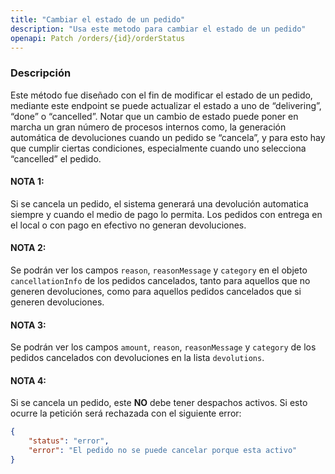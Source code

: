 ```yaml
---
title: "Cambiar el estado de un pedido"
description: "Usa este metodo para cambiar el estado de un pedido"
openapi: Patch /orders/{id}/orderStatus
---
```


### Descripción

Este método fue diseñado con el fin de modificar el estado de un pedido, mediante este endpoint se puede actualizar el estado a uno de “delivering”, “done” o “cancelled”. Notar que un cambio de estado puede poner en marcha un gran número de procesos internos como, la generación automática de devoluciones cuando un pedido se “cancela”, y para esto hay que cumplir ciertas condiciones, especialmente cuando uno selecciona “cancelled” el pedido. 

#### NOTA 1: 
Si se cancela un pedido, el sistema generará una devolución automatica siempre y cuando el medio de pago lo permita. Los pedidos con entrega en el local o con pago en efectivo no generan devoluciones.

#### NOTA 2: 
Se podrán ver los campos `reason`, `reasonMessage` y `category` en el objeto `cancellationInfo` de los pedidos cancelados, tanto para aquellos que no generen devoluciones, como para aquellos pedidos cancelados que si generen devoluciones.

#### NOTA 3: 
Se podrán ver los campos `amount`, `reason`, `reasonMessage` y `category` de los pedidos cancelados con devoluciones en la lista `devolutions`.

#### NOTA 4: 
Si se cancela un pedido, este **NO** debe tener despachos activos. Si esto ocurre la petición será rechazada con el siguiente error:

```json
{
    "status": "error",
    "error": "El pedido no se puede cancelar porque esta activo"
}
```


